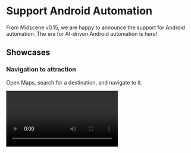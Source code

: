 # Support Android Automation

From Midscene v0.15, we are happy to announce the support for Android automation. The era for AI-driven Android automation is here!

## Showcases

### Navigation to attraction

Open Maps, search for a destination, and navigate to it.

<video src="https://lf3-static.bytednsdoc.com/obj/eden-cn/nupipfups/Midscene/android-maps.mp4" controls/>

### Auto-like tweets

Open Twitter, auto-like the first tweet by [@midscene_ai](https://x.com/midscene_ai).

<video src="https://lf3-static.bytednsdoc.com/obj/eden-cn/nupipfups/Midscene/android-twitter.mp4" controls/>

## Suitable for ALL apps

For our developers, all you need is the adb connection and a visual-language model (vl-model) service. Everything is ready!

Behind the scenes, we utilize the visual grounding capabilities of vl-model to locate target elements on the screen. So, regardless of whether it's a native app, a [Lynx](https://github.com/lynx-family/lynx) page, or a hybrid app with a webview, it makes no difference. Developers can write automation scripts without the burden of worrying about the technology stack of the app.

## With ALL the power of Midscene

When using Midscene to do web automation, our users loves the tools like playgrounds and reports. Now, we bring the same power to Android automation!

### Use the playground to run automation without any code

<video src="https://lf3-static.bytednsdoc.com/obj/eden-cn/nupipfups/Midscene/android-playground-lark-en.mp4" poster="/blog/android-playground-lark-poster-en.png" controls/>

### Use the report to replay the whole process

<video src="https://lf3-static.bytednsdoc.com/obj/eden-cn/nupipfups/Midscene/android-ebay.mp4" controls/>

### Write the automation scripts by yaml file

Connect to the device, open ebay.com, and get some items info.

```yaml 
# search headphone on ebay, extract the items info into a json file, and assert the shopping cart icon

android:
  deviceId: s4ey59

tasks:
  - name: search headphones
    flow:
      - aiAction: open browser and navigate to ebay.com
      - aiAction: type 'Headphones' in ebay search box, hit Enter
      - sleep: 5000
      - aiAction: scroll down the page for 800px

  - name: extract headphones info
    flow:
      - aiQuery: >
          {name: string, price: number, subTitle: string}[], return item name, price and the subTitle on the lower right corner of each item
        name: headphones

  - name: assert Filter button
    flow:
      - aiAssert: There is a Filter button on the page
```

### Use the javascript SDK

Use the javascript SDK to do the automation by code.

```ts 
import { AndroidAgent, AndroidDevice, getConnectedDevices } from '@midscene/android';
import "dotenv/config"; // read environment variables from .env file

const sleep = (ms) => new Promise((r) => setTimeout(r, ms));
Promise.resolve(
  (async () => {
    const devices = await getConnectedDevices();
    const page = new AndroidDevice(devices[0].udid);

    // 👀 init Midscene agent
    const agent = new AndroidAgent(page,{
      aiActionContext:
        'If any location, permission, user agreement, etc. popup, click agree. If login page pops up, close it.',
    });
    await page.connect();
    await page.launch('https://www.ebay.com');

    await sleep(5000);

    // 👀 type keywords, perform a search
    await agent.aiAction('type "Headphones" in search box, hit Enter');

    // 👀 wait for the loading
    await agent.aiWaitFor("there is at least one headphone item on page");
    // or you may use a plain sleep:
    // await sleep(5000);

    // 👀 understand the page content, find the items
    const items = await agent.aiQuery(
      "{itemTitle: string, price: Number}[], find item in list and corresponding price"
    );
    console.log("headphones in stock", items);

    // 👀 assert by AI
    await agent.aiAssert("There is a category filter on the left");
  })()
);

```

### Two style APIs to do interaction

The auto-planning style:

```javascript
await agent.ai('input "Headphones" in search box, hit Enter');
```

The instant action style:

```javascript
await agent.aiInput('Headphones', 'search box');
await agent.aiKeyboardPress('Enter');
```

## Quick start

You can use the playground to experience the Android automation without any code. Please refer to [Quick experience with Android](./quick-experience-with-android) for more details.

After the experience, you can integrate with the Android device by javascript code. Please refer to [Integrate with Android(adb)](./integrate-with-android) for more details.

If you prefer the yaml file for automation scripts, please refer to [Automate with scripts in yaml](./automate-with-scripts-in-yaml).

### Demo projects

We have prepared a demo project for javascript SDK:

[JavaScript demo project](https://github.com/web-infra-dev/midscene-example/blob/main/android/javascript-sdk-demo)

If you want to use the automation for testing purpose, you can use the javascript with vitest. We have setup a demo project for you to see how it works:

[Vitest demo project](https://github.com/web-infra-dev/midscene-example/blob/main/android/vitest-demo)

You can also write the automation scripts by yaml file:

[YAML demo project](https://github.com/web-infra-dev/midscene-example/blob/main/android/yaml-scripts-demo)

## Limitations

1. Element location caching is not supported due to lack of XPath support. However, planning cache (for `.ai` and `.aiAction` methods) is fully supported to improve execution efficiency.
2. LLMs like gpt-4o or deepseek are not supported. Only some known vl models with visual grounding ability are supported for now. If you want to introduce other vl models, please let us know.
3. The performance is not good enough for now. We are still working on it.
4. The vl model may not perform well on `.aiQuery` and `.aiAssert`. We will give a way to switch model for different kinds of tasks.
5. Due to some security restrictions, you may got a blank screenshot for the password input and Midscene will not be able to work for that.

## Credits

We would like to thank the following projects:

- [scrcpy](https://github.com/Genymobile/scrcpy) and [yume-chan](https://github.com/yume-chan) allow us to control Android devices with browser.
- [appium-adb](https://github.com/appium/appium-adb) for the javascript bridge of adb.
- [YADB](https://github.com/ysbing/YADB) for the yadb tool which improves the performance of text input.

